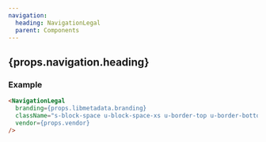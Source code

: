 ```yaml
---
navigation:
  heading: NavigationLegal
  parent: Components
---
```



## {props.navigation.heading}

### Example

```html
<NavigationLegal
  branding={props.libmetadata.branding}
  className="s-block-space u-block-space-xs u-border-top u-border-bottom"
  vendor={props.vendor}
/>
```

<NavigationLegal
  branding={props.libmetadata.branding}
  className="s-block-space u-block-space-xs u-border-top u-border-bottom"
  vendor={props.libmetadata.vendor}
/>

